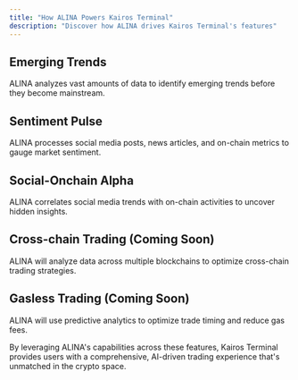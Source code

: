 ```yaml
---
title: "How ALINA Powers Kairos Terminal"
description: "Discover how ALINA drives Kairos Terminal's features"
---
```

## Emerging Trends

<Card title="Trend Detection" icon="binoculars">
  ALINA analyzes vast amounts of data to identify emerging trends before they become mainstream.
</Card>


## Sentiment Pulse

<Card title="Real-Time Sentiment Analysis" icon="heart-pulse">
  ALINA processes social media posts, news articles, and on-chain metrics to gauge market sentiment.
</Card>


## Social-Onchain Alpha

<Card title="Correlation Engine" icon="link">
  ALINA correlates social media trends with on-chain activities to uncover hidden insights.
</Card>


## Cross-chain Trading (Coming Soon)

<Card title="Multi-Chain Intelligence" icon="diagram-project">
  ALINA will analyze data across multiple blockchains to optimize cross-chain trading strategies.
</Card>

## Gasless Trading (Coming Soon)

<Card title="Fee Optimization" icon="gas-pump">
  ALINA will use predictive analytics to optimize trade timing and reduce gas fees.
</Card>

By leveraging ALINA's capabilities across these features, Kairos Terminal provides users with a comprehensive, AI-driven trading experience that's unmatched in the crypto space.